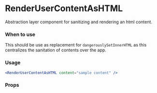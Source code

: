 
<Meta title="MDX|RenderUserContentAsHTML" component={RenderUserContentAsHTML} />

# RenderUserContentAsHTML

Abstraction layer component for sanitizing and rendering an html content.

### When to use

This should be use as replacement for `dangerouslySetInnerHTML` as this centralizes the sanitation of contents over the app.

### Usage

```jsx
<RenderUserContentAsHTML content="sample content" />
```

### Props

<ArgsTypes of={RenderUserContentAsHTML} />
